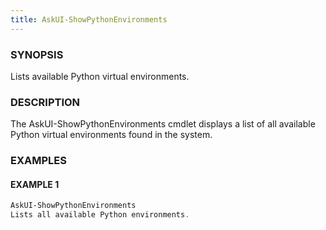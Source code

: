 ```yaml
---
title: AskUI-ShowPythonEnvironments
---
```



### SYNOPSIS

Lists available Python virtual environments.

### DESCRIPTION

The AskUI-ShowPythonEnvironments cmdlet displays a list of all available Python virtual environments found in the system.

### EXAMPLES

#### EXAMPLE 1

```powershell
AskUI-ShowPythonEnvironments
Lists all available Python environments.
```

